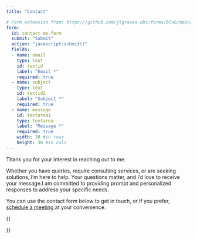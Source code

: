 ```yaml
---
title: "Contact"

# Form extension from: https://github.com/jlgraves-ubc/forms/blob/main/example.qmd
form:
  id: contact-me-form
  submit: "Submit"
  action: "javascript:submit()"
  fields:
  - name: email
    type: text
    id: textid
    label: "Email *"
    required: true
  - name: subject
    type: text
    id: textid2
    label: "Subject *"
    required: true
  - name: message
    id: textarea1
    type: textarea
    label: "Message *"
    required: true
    width: 30 #in rows
    height: 30 #in cols
---
```



Thank you for your interest in reaching out to me. 

Whether you have queries, require consulting services, or are seeking solutions, I'm here to help. Your questions matter, and I'd love to receive your message.I am committed to providing prompt and personalized responses to address your specific needs.

You can use the contact form below to get in touch, or if you prefer,
<a href="" onclick="Calendly.initPopupWidget({url: 'https://calendly.com/basnetaakash17/30min'});return false;">schedule a meeting </a>
  at your convenience. 



{{<form>}}


<!-- Calendly badge widget begin -->
<link href="https://assets.calendly.com/assets/external/widget.css" rel="stylesheet">
<script src="https://assets.calendly.com/assets/external/widget.js" type="text/javascript" async></script>
<script type="text/javascript">window.onload = function() { Calendly.initBadgeWidget({ url: 'https://calendly.com/basnetaakash17/30min', text: 'Schedule time with Aakash', color: '#0069ff', textColor: '#ffffff', branding: false }); }</script>
<!-- Calendly badge widget end -->

<script src="https://ajax.googleapis.com/ajax/libs/jquery/3.7.1/jquery.min.js"></script>

<script>
    function submit () {
      form = document.querySelector("#form")
      form_data = new FormData(form)
      console.log(form_data)
      console.log("Test contact")
      // TODO create a datetime today
      // TODO need to save this on google sheets
    }
</script>